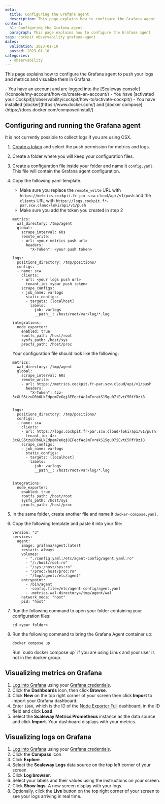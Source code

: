 ```yaml
---
meta:
  title: Configuring the Grafana agent
  description: This page explains how to configure the Grafana agent
content:
  h1: Configuring the Grafana agent
  paragraph: This page explains how to configure the Grafana agent
tags: cockpit observability grafana-agent
dates:
  validation: 2023-01-10
  posted: 2023-01-10
categories:
  - observability
---
```


This page explains how to configure the Grafana agent to push your logs and metrics and visualize them in Grafana.

<Macro id="iam-requirements" />

<Message type="requirement">
  - You have an account and are logged into the [Scaleway console](/console/my-account/how-to/create-an-account/)
  - You have [activated your Cockpit](/observability/cockpit/how-to/activate-cockpit/)
  - You have installed [docker](https://www.docker.com/) and [docker compose](https://docs.docker.com/compose/install/)
</Message>

## Configuring and running the Grafana agent

<Message type="important">
 It is not currently possible to collect logs if you are using OSX.
</Message>


1. [Create a token](/observability/cockpit/how-to/create-token/) and select the push permission for metrics and logs.
2. Create a folder where you will keep your configuration files.
3. Create a configuration file inside your folder and name it `config.yaml`. This file will contain the Grafana agent configuration.
4. Copy the following yaml template.
    <Message type="important">
     - Make sure you replace the `remote_write` URL with `https://metrics.cockpit.fr-par.scw.cloud/api/v1/push` and the `clients` URL with `https://logs.cockpit.fr-par.scw.cloud/loki/api/v1/push`
     - Make sure you add the token you created in step 2
    </Message>

    ```
    metrics:
      wal_directory: /tmp/agent
      global:
        scrape_interval: 60s
        remote_write:
        - url: <your metrics push url>
          headers:
            "X-Token": <your push token>

    logs:
      positions_directory: /tmp/positions/
      configs:
      - name: scw
        clients:
        - url: <your logs push url>
          tenant_id: <your push token>
        scrape_configs:
        - job_name: varlogs
          static_configs:
          - targets: [localhost]
            labels:
              job: varlogs
              __path__: /host/root/var/log/*.log

    integrations:
      node_exporter:
        enabled: true
        rootfs_path: /host/root
        sysfs_path: /host/sys
        procfs_path: /host/proc
    ```
    Your configuration file should look like the following:

    ```
    metrics:
      wal_directory: /tmp/agent
      global:
        scrape_interval: 60s
        remote_write:
        - url: https://metrics.cockpit.fr-par.scw.cloud/api/v1/push
          headers:
            "X-Token": 4zz-3cGLS5tzuDRb6LkEdpem7eOqj8EFecfWcJmTvrakS15gu07iEvtC5RfYDzi8


    logs:
      positions_directory: /tmp/positions/
      configs:
      - name: scw
        clients:
        - url: https://logs.cockpit.fr-par.scw.cloud/loki/api/v1/push
          tenant_id: 4zz-3cGLS5tzuDRb6LkEdpem7eOqj8EFecfWcJmTvrakS15gu07iEvtC5RfYDzi8
        scrape_configs:
        - job_name: varlogs
          static_configs:
          - targets: [localhost]
            labels:
              job: varlogs
              __path__: /host/root/var/log/*.log


    integrations:
      node_exporter:
        enabled: true
        rootfs_path: /host/root
        sysfs_path: /host/sys
        procfs_path: /host/proc
    ```
5. In the same folder, create another file and name it `docker-compose.yaml`.
6. Copy the following template and paste it into your file:

    ```
    version: "3"
    services:
      agent:
        image: grafana/agent:latest
        restart: always
        volumes:
          - "./config.yaml:/etc/agent-config/agent.yaml:ro"
          - "/:/host/root:ro"
          - "/sys:/host/sys:ro"
          - "/proc:/host/proc:ro"
          - "/tmp/agent:/etc/agent"
        entrypoint:
          - /bin/agent
          - -config.file=/etc/agent-config/agent.yaml
          - -metrics.wal-directory=/tmp/agent/wal
        network_mode: "host"
        pid: "host"
    ```

7. Run the following command to open your folder containing your configuration files:

    ```
    cd <your folder>
    ```
8. Run the following command to bring the Grafana Agent container up:

    ```
    docker compose up
    ```
    <Message type="important">
     Run `sudo docker compose up` if you are using Linux and your user is not in the docker group.
    </Message>

## Visualizing metrics on Grafana

1. [Log into Grafana](/observability/cockpit/how-to/access-grafana-and-managed-dashboards/) using your [Grafana credentials](/observability/cockpit/how-to/retrieve-grafana-credentials/).
2. Click the **Dashboards** icon, then click **Browse**.
    <Lightbox src="scaleway_obs_dashboards_browse.webp" alt="" />
3. Click **New** on the top right corner of your screen then click **Import** to import your Grafana dashboard.
4. Enter `1860`, which is the ID of the [Node Exporter Full](https://grafana.com/grafana/dashboards/1860-node-exporter-full/) dashboard, in the ID field and click **Load**.
    <Lightbox src="scaleway_obs_import_dashboard.webp" alt="" />
5. Select the **Scaleway Metrics Prometheus** instance as the data source and click **Import**. Your dashboard displays with your metrics.

## Visualizing logs on Grafana

1. [Log into Grafana](/observability/cockpit/how-to/access-grafana-and-managed-dashboards/) using your [Grafana credentials](/observability/cockpit/how-to/retrieve-grafana-credentials/).
2. Click the **Compass** icon.
    <Lightbox src="scaleway_obs_logs_compass.webp" alt="" />
3. Click **Explore**.
4. Select the **Scaleway Logs** data source on the top left corner of your screen.
5. Click **Log browser**.
6. Select your labels and their values using the instructions on your screen.
7. Click **Show logs**. A new screen display with your logs.
8. Optionally, click the **Live** button on the top right corner of your screen to see your logs arriving in real time.





